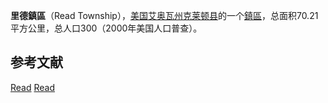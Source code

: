 {{Infobox settlement
|official_name            = 里德鎮區
|native_name = Read Township
|settlement_type          = [[鎮區_(美国)|鎮區]]
|nickname                 = 
|motto                    =

|image_map                = Map highlighting Read Township, Clayton County, Iowa.svg
|mapsize                  = 
|map_caption              = 
|image_map1               = 
|mapsize1                 = 
|map_caption1             =

<!-- Location -->
|coordinates_display      = inline,title
|coordinates_region       = US-IA
|subdivision_type         = 国家
|subdivision_name         = 美国
|subdivision_type1        = [[美国行政区划|州]]
|subdivision_name1        = 艾奥瓦州
|subdivision_type2        = [[艾奥瓦州行政区划|县]]
|subdivision_name2        = [[克萊頓縣_(愛阿華州)|克莱顿县]]

|area_footnotes           = 
|area_magnitude           = 
|area_total_km2           = 70.21
|area_land_km2            = 70.21
|area_water_km2           = 0

|population_as_of         = 2000年
|population_footnotes     = 
|population_total         = 300
|population_density_km2   = 4

|elevation_m              = 275
|latd                     = 42
|latm                     = 51
|lats                     = 44
|latNS                    = N
|longd                    = 91
|longm                    = 19
|longs                    = 57
|longEW                   = W

}}
'''里德鎮區'''（Read Township），[[美国|美国]][[艾奥瓦州|艾奥瓦州]][[克萊頓縣_(愛阿華州)|克莱顿县]]的一个[[鎮區_(美国)|鎮區]]，总面积70.21平方公里，总人口300（2000年美国人口普查）。

==参考文献==
{{reflist}}

{{克萊頓縣 (愛荷華州)}}

[[Category:克萊頓縣鎮區_(艾奧瓦州)|Read]]
[[Category:艾奧瓦州鎮區|Read]]